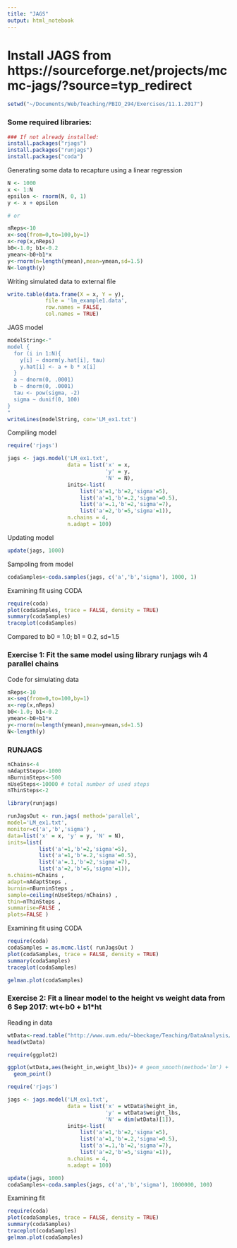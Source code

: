 ```yaml
---
title: "JAGS"
output: html_notebook
---
```


# Install JAGS from https://sourceforge.net/projects/mcmc-jags/?source=typ_redirect

```r
setwd("~/Documents/Web/Teaching/PBIO_294/Exercises/11.1.2017")
```


### Some required libraries:

```r

### If not already installed:
install.packages("rjags")
install.packages("runjags")
install.packages("coda")

```


Generating some data to recapture using a linear regression

```r
N <- 1000
x <- 1:N
epsilon <- rnorm(N, 0, 1)
y <- x + epsilon

# or

nReps<-10
x<-seq(from=0,to=100,by=1)
x<-rep(x,nReps)
b0<-1.0; b1<-0.2
ymean<-b0+b1*x
y<-rnorm(n=length(ymean),mean=ymean,sd=1.5)
N<-length(y)

```


Writing simulated data to external file
```r
write.table(data.frame(X = x, Y = y),
            file = 'lm_example1.data',
            row.names = FALSE,
            col.names = TRUE)
```

JAGS model

```r
modelString<-"
model {
  for (i in 1:N){
    y[i] ~ dnorm(y.hat[i], tau)
    y.hat[i] <- a + b * x[i]
  }
  a ~ dnorm(0, .0001)
  b ~ dnorm(0, .0001)
  tau <- pow(sigma, -2)
  sigma ~ dunif(0, 100)
}
"
writeLines(modelString, con='LM_ex1.txt')

```

Compiling model

```r
require('rjags')

jags <- jags.model('LM_ex1.txt',
                   data = list('x' = x,
                               'y' = y,
                               'N' = N),
                   inits<-list(
                       list('a'=1,'b'=2,'sigma'=5),
                       list('a'=1,'b'=.2,'sigma'=0.5),
                       list('a'=.1,'b'=2,'sigma'=7),
                       list('a'=2,'b'=5,'sigma'=1)),
                   n.chains = 4,
                   n.adapt = 100)
```

Updating model

```r
update(jags, 1000)
```

Sampoling from model

```r
codaSamples<-coda.samples(jags, c('a','b','sigma'), 1000, 1)
```

Examining fit using CODA

```r
require(coda)
plot(codaSamples, trace = FALSE, density = TRUE)
summary(codaSamples)
traceplot(codaSamples)
```

Compared to b0 = 1.0; b1 = 0.2, sd=1.5


### Exercise 1:  Fit the same model using library runjags wih 4 parallel chains

Code for simulating data
```r
nReps<-10
x<-seq(from=0,to=100,by=1)
x<-rep(x,nReps)
b0<-1.0; b1<-0.2
ymean<-b0+b1*x
y<-rnorm(n=length(ymean),mean=ymean,sd=1.5)
N<-length(y)
```


### RUNJAGS

```r
nChains<-4
nAdaptSteps<-1000
nBurninSteps<-500
nUseSteps<-10000 # total number of used steps
nThinSteps<-2

```


```r
library(runjags)

runJagsOut <- run.jags( method='parallel',
model='LM_ex1.txt',
monitor=c('a','b','sigma') ,
data=list('x' = x, 'y' = y, 'N' = N),
inits=list(
          list('a'=1,'b'=2,'sigma'=5),
          list('a'=1,'b'=.2,'sigma'=0.5),
          list('a'=.1,'b'=2,'sigma'=7),
          list('a'=2,'b'=5,'sigma'=1)),
n.chains=nChains ,
adapt=nAdaptSteps ,
burnin=nBurninSteps ,
sample=ceiling(nUseSteps/nChains) ,
thin=nThinSteps ,
summarise=FALSE ,
plots=FALSE )

```


Examining fit using CODA

```r
require(coda)
codaSamples = as.mcmc.list( runJagsOut )
plot(codaSamples, trace = FALSE, density = TRUE)
summary(codaSamples)
traceplot(codaSamples)
```

```r
gelman.plot(codaSamples)
```



### Exercise 2:  Fit a linear model to the height vs weight data from 6 Sep 2017: wt<-b0 + b1*ht

Reading in data
```r
wtData<-read.table("http://www.uvm.edu/~bbeckage/Teaching/DataAnalysis/Data/wts.txt",header=TRUE)
head(wtData)

require(ggplot2)

ggplot(wtData,aes(height_in,weight_lbs))+ # geom_smooth(method='lm') +
  geom_point()

```

```r
require('rjags')

jags <- jags.model('LM_ex1.txt',
                   data = list('x' = wtData$height_in,
                               'y' = wtData$weight_lbs,
                               'N' = dim(wtData)[1]),
                   inits<-list(
                       list('a'=1,'b'=2,'sigma'=5),
                       list('a'=1,'b'=.2,'sigma'=0.5),
                       list('a'=.1,'b'=2,'sigma'=7),
                       list('a'=2,'b'=5,'sigma'=1)),
                   n.chains = 4,
                   n.adapt = 100)
```

```r
update(jags, 1000)
codaSamples<-coda.samples(jags, c('a','b','sigma'), 1000000, 100)

```

Examining fit

```r
require(coda)
plot(codaSamples, trace = FALSE, density = TRUE)
summary(codaSamples)
traceplot(codaSamples)
gelman.plot(codaSamples)
```


